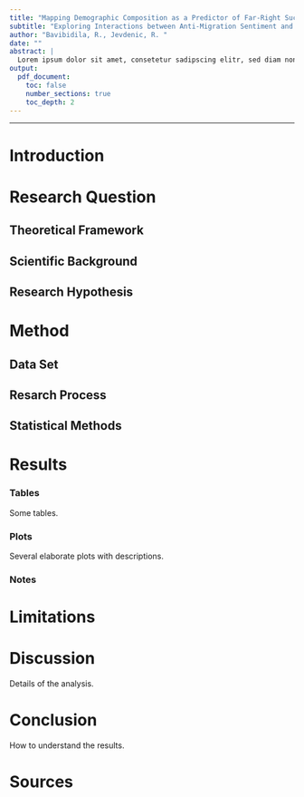 ```yaml
---
title: "Mapping Demographic Composition as a Predictor of Far-Right Success in the 2023 Swiss Federal Election"
subtitle: "Exploring Interactions between Anti-Migration Sentiment and Ethnocultural Diversity"
author: "Bavibidila, R., Jevdenic, R. "
date: ""
abstract: |
  Lorem ipsum dolor sit amet, consetetur sadipscing elitr, sed diam nonumy eirmod tempor invidunt ut labore et dolore magna aliquyam erat, sed diam voluptua. Lorem ipsum dolor sit amet, consetetur sadipscing elitr, sed diam nonumy eirmod tempor invidunt ut labore et dolore magna aliquyam erat, sed diam voluptua. Lorem ipsum dolor sit amet, consetetur sadipscing elitr, sed diam nonumy eirmod tempor invidunt ut labore et dolore magna aliquyam erat, sed diam voluptua.
output:
  pdf_document:
    toc: false
    number_sections: true
    toc_depth: 2
---
```




--------------------------------------------------------------------------------


\newpage


\tableofcontents

\newpage
# Introduction


\newpage
# Research Question

## Theoretical Framework 

## Scientific Background 

## Research Hypothesis 


\newpage
# Method

## Data Set

## Resarch Process

## Statistical Methods

\newpage
# Results

### Tables

Some tables.

### Plots

Several elaborate plots with descriptions.

### Notes

\newpage
# Limitations

\newpage
# Discussion

Details of the analysis.

\newpage
# Conclusion

How to understand the results.

\newpage
# Sources



